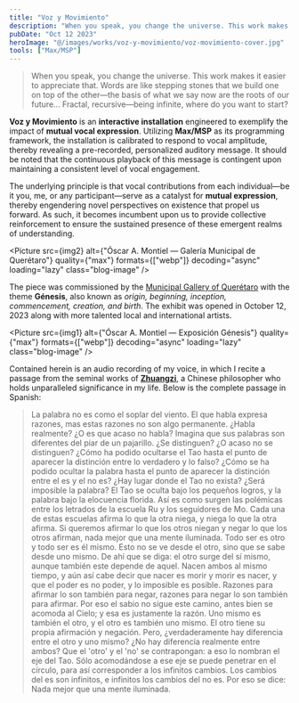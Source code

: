 ```yaml
---
title: "Voz y Movimiento"
description: "When you speak, you change the universe. This work makes it easier to appreciate that."
pubDate: "Oct 12 2023"
heroImage: "@/images/works/voz-y-movimiento/voz-movimiento-cover.jpg"
tools: ["Max/MSP"]
---
```



> When you speak, you change the universe. This work makes it easier to appreciate that. Words are like stepping stones that we build one on top of the other—the basis of what we say now are the roots of our future... Fractal, recursive—being infinite, where do you want to start?

**Voz y Movimiento** is an **interactive installation** engineered to exemplify the impact of **mutual vocal expression**. Utilizing **Max/MSP** as its programming framework, the installation is calibrated to respond to vocal amplitude, thereby revealing a pre-recorded, personalized auditory message. It should be noted that the continuous playback of this message is contingent upon maintaining a consistent level of vocal engagement.

<YouTube id="https://www.youtube.com/watch?v=s46Tofa6EAI" />

The underlying principle is that vocal contributions from each individual—be it you, me, or any participant—serve as a catalyst for **mutual expression**, thereby engendering novel perspectives on existence that propel us forward. As such, it becomes incumbent upon us to provide collective reinforcement to ensure the sustained presence of these emergent realms of understanding.

<Picture
  src={img2}
  alt={"Óscar A. Montiel — Galería Municipal de Querétaro"}
  quality={"max"}
  formats={["webp"]}
  decoding="async"
  loading="lazy"
  class="blog-image"
/>

The piece was commissioned by the [Municipal Gallery of Querétaro](https://www.instagram.com/galeria.municipal/) with the theme **Génesis**, also known as _origin, beginning, inception, commencement, creation, and birth_. The exhibit was opened in October 12, 2023 along with more talented local and international artists.

<Picture
  src={img1}
  alt={"Óscar A. Montiel — Exposición Génesis"}
  quality={"max"}
  formats={["webp"]}
  decoding="async"
  loading="lazy"
  class="blog-image"
/>

Contained herein is an audio recording of my voice, in which I recite a passage from the seminal works of [**Zhuangzi**](https://www.youtube.com/watch?v=kPLQV25TbRk), a Chinese philosopher who holds unparalleled significance in my life. Below is the complete passage in Spanish:

> La palabra no es como el soplar del viento. El que habla expresa razones, mas estas razones no son algo permanente. ¿Habla realmente? ¿O es que acaso no habla? Imagina que sus palabras son diferentes del piar de un pajarillo. ¿Se distinguen? ¿O acaso no se distinguen?
> ¿Cómo ha podido ocultarse el Tao hasta el punto de aparecer la distinción entre lo verdadero y lo falso? ¿Cómo se ha podido ocultar la palabra hasta el punto de aparecer la distinción entre el es y el no es? ¿Hay lugar donde el Tao no exista? ¿Será imposible la palabra? El Tao se oculta bajo los pequeños logros, y la palabra bajo la elocuencia florida. Así es como surgen las polémicas entre los letrados de la escuela Ru y los seguidores de Mo. Cada una de estas escuelas afirma lo que la otra niega, y niega lo que la otra afirma. Si queremos afirmar lo que los otros niegan y negar lo que los otros afirman, nada mejor que una mente iluminada.
> Todo ser es otro y todo ser es él mismo. Esto no se ve desde el otro, sino que se sabe desde uno mismo. De ahí que se diga: el otro surge del sí mismo, aunque también este depende de aquel. Nacen ambos al mismo tiempo, y aún así cabe decir que nacer es morir y morir es nacer, y que el poder es no poder, y lo imposible es posible. Razones para afirmar lo son también para negar, razones para negar lo son también para afirmar. Por eso el sabio no sigue este camino, antes bien se acomoda al Cielo; y esa es justamente la razón.
> Uno mismo es también el otro, y el otro es también uno mismo. El otro tiene su propia afirmación y negación. Pero, ¿verdaderamente hay diferencia entre el otro y uno mismo? ¿No hay diferencia realmente entre ambos? Que el 'otro' y el 'no' se contrapongan: a eso lo nombran el eje del Tao. Sólo acomodándose a ese eje se puede penetrar en el círculo, para así corresponder a los infinitos cambios. Los cambios del es son infinitos, e infinitos los cambios del no es. Por eso se dice: Nada mejor que una mente iluminada.
